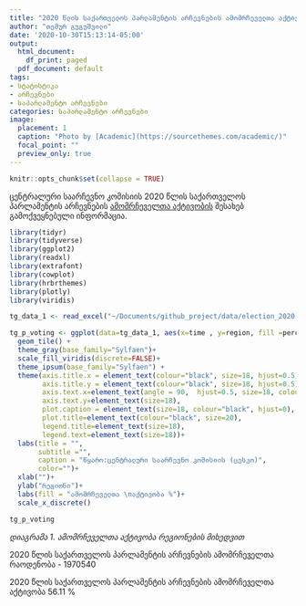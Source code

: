 ```yaml
---
title: "2020 წლის საქართველოს პარლამენტის არჩევნების ამომრჩეველთა აქტივობა"
author: "თემურ გუგუშვილი"
date: '2020-10-30T15:13:14-05:00'
output:
  html_document:
    df_print: paged
  pdf_document: default
tags:
- სტატისტიკა
- არჩევნები
- საპარლამენტო არჩევნები
categories: საპარლამენტო არჩევნები
image:
  placement: 1
  caption: "Photo by [Academic](https://sourcethemes.com/academic/)"
  focal_point: ""
  preview_only: true
---
```


```r
knitr::opts_chunk$set(collapse = TRUE)
```

ცენტრალური საარჩევნო კომისიის 2020 წლის საქართველოს პარლამენტის არჩევნების [ამომრჩეველთა აქტივობის](https://cesko.ge/geo/static/2938) შესახებ გამოქვეყნებული ინფორმაცია. 

```r
library(tidyr)
library(tidyverse)
library(ggplot2)
library(readxl)
library(extrafont)
library(cowplot)
library(hrbrthemes)
library(plotly)
library(viridis)
```


```r

tg_data_1 <- read_excel("~/Documents/github_project/data/election_2020.xlsx")

tg_p_voting <- ggplot(data=tg_data_1, aes(x=time , y=region, fill =percentage)) +
  geom_tile() +
  theme_gray(base_family="Sylfaen")+
  scale_fill_viridis(discrete=FALSE)+
  theme_ipsum(base_family="Sylfaen") +
  theme(axis.title.x = element_text(colour="black", size=18, hjust=0.5),
        axis.title.y = element_text(colour="black", size=18, hjust=0.5),
        axis.text.x=element_text(angle = 90,  hjust=0.5, size=18, colour="black"),
        axis.text.y=element_text(size=18),
        plot.caption = element_text(size=18, colour="black", hjust=0),
        plot.title=element_text(colour="black", size=20),
        legend.title=element_text(size=18),
        legend.text=element_text(size=18))+
  labs(title = "",
       subtitle ="",
       caption = "წყარო:ცენტრალური საარჩევნო კომისიის (ცესკო)",
       color="")+
  xlab("")+
  ylab("რეგიონი")+
  labs(fill = "ამომრჩეველთა \nაქტივობა %")+
  scale_x_discrete()

tg_p_voting

```
*დიაგრამა 1. ამომრჩეველთა აქტივობა რეგიონების მიხედვით*


2020 წლის საქართველოს პარლამენტის არჩევნების ამომრჩეველთა რაოდენობა - 1970540

2020 წლის საქართველოს პარლამენტის არჩევნების ამომრჩეველთა აქტივობა 56.11 %

